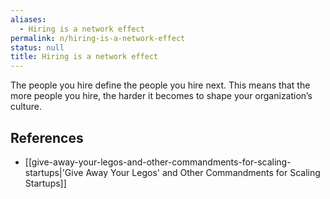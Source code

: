```yaml
---
aliases:
  - Hiring is a network effect
permalink: n/hiring-is-a-network-effect
status: null
title: Hiring is a network effect
---
```

The people you hire define the people you hire next. This means that the more people you hire, the harder it becomes to shape your organization’s culture.

## References

- [[give-away-your-legos-and-other-commandments-for-scaling-startups|'Give Away Your Legos' and Other Commandments for Scaling Startups]]
